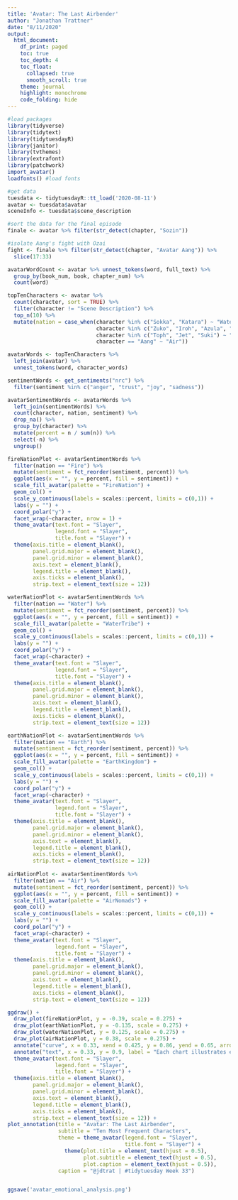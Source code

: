 ```yaml
---
title: 'Avatar: The Last Airbender'
author: "Jonathan Trattner"
date: "8/11/2020"
output: 
  html_document:
    df_print: paged
    toc: true
    toc_depth: 4
    toc_float:
      collapsed: true
      smooth_scroll: true
    theme: journal
    highlight: monochrome
    code_folding: hide
---
```


```r
#load packages
library(tidyverse)
library(tidytext)
library(tidytuesdayR)
library(janitor)
library(tvthemes)
library(extrafont)
library(patchwork)
import_avatar()
loadfonts() #load fonts

#get data
tuesdata <- tidytuesdayR::tt_load('2020-08-11')
avatar <- tuesdata$avatar
sceneInfo <- tuesdata$scene_description

```

```r

#sort the data for the final episode
finale <- avatar %>% filter(str_detect(chapter, "Sozin"))

#isolate Aang's fight with Ozai
fight <- finale %>% filter(str_detect(chapter, "Avatar Aang")) %>% 
  slice(17:33)

avatarWordCount <- avatar %>% unnest_tokens(word, full_text) %>%
  group_by(book_num, book, chapter_num) %>%
  count(word)


```

```r

topTenCharacters <- avatar %>%
  count(character, sort = TRUE) %>%
  filter(character != "Scene Description") %>%
  top_n(10) %>%
  mutate(nation = case_when(character %in% c("Sokka", "Katara") ~ "Water",
                            character %in% c("Zuko", "Iroh", "Azula", "Zhao") ~ "Fire",
                            character %in% c("Toph", "Jet", "Suki") ~ "Earth",
                            character == "Aang" ~ "Air"))

avatarWords <- topTenCharacters %>%
  left_join(avatar) %>%
  unnest_tokens(word, character_words)

sentimentWords <- get_sentiments("nrc") %>%
  filter(sentiment %in% c("anger", "trust", "joy", "sadness"))

avatarSentimentWords <- avatarWords %>%
  left_join(sentimentWords) %>%
  count(character, nation, sentiment) %>%
  drop_na() %>%
  group_by(character) %>%
  mutate(percent = n / sum(n)) %>%
  select(-n) %>%
  ungroup()

```

```r

fireNationPlot <- avatarSentimentWords %>%
  filter(nation == "Fire") %>%
  mutate(sentiment = fct_reorder(sentiment, percent)) %>%
  ggplot(aes(x = "", y = percent, fill = sentiment)) +
  scale_fill_avatar(palette = "FireNation") +
  geom_col() +
  scale_y_continuous(labels = scales::percent, limits = c(0,1)) +
  labs(y = "") +
  coord_polar("y") +
  facet_wrap(~character, nrow = 1) +
  theme_avatar(text.font = "Slayer",
               legend.font = "Slayer",
               title.font = "Slayer") +
  theme(axis.title = element_blank(),
        panel.grid.major = element_blank(),
        panel.grid.minor = element_blank(),
        axis.text = element_blank(),
        legend.title = element_blank(),
        axis.ticks = element_blank(),
        strip.text = element_text(size = 12))

waterNationPlot <- avatarSentimentWords %>%
  filter(nation == "Water") %>%
  mutate(sentiment = fct_reorder(sentiment, percent)) %>%
  ggplot(aes(x = "", y = percent, fill = sentiment)) +
  scale_fill_avatar(palette = "WaterTribe") +
  geom_col() +
  scale_y_continuous(labels = scales::percent, limits = c(0,1)) +
  labs(y = "") +
  coord_polar("y") +
  facet_wrap(~character) +
  theme_avatar(text.font = "Slayer",
               legend.font = "Slayer",
               title.font = "Slayer") +
  theme(axis.title = element_blank(),
        panel.grid.major = element_blank(),
        panel.grid.minor = element_blank(),
        axis.text = element_blank(),
        legend.title = element_blank(),
        axis.ticks = element_blank(),
        strip.text = element_text(size = 12))

earthNationPlot <- avatarSentimentWords %>%
  filter(nation == "Earth") %>%
  mutate(sentiment = fct_reorder(sentiment, percent)) %>%
  ggplot(aes(x = "", y = percent, fill = sentiment)) +
  scale_fill_avatar(palette = "EarthKingdom") +
  geom_col() +
  scale_y_continuous(labels = scales::percent, limits = c(0,1)) +
  labs(y = "") +
  coord_polar("y") +
  facet_wrap(~character) +
  theme_avatar(text.font = "Slayer",
               legend.font = "Slayer",
               title.font = "Slayer") +
  theme(axis.title = element_blank(),
        panel.grid.major = element_blank(),
        panel.grid.minor = element_blank(),
        axis.text = element_blank(),
        legend.title = element_blank(),
        axis.ticks = element_blank(),
        strip.text = element_text(size = 12))
  
airNationPlot <- avatarSentimentWords %>%
  filter(nation == "Air") %>%
  mutate(sentiment = fct_reorder(sentiment, percent)) %>%
  ggplot(aes(x = "", y = percent, fill = sentiment)) +
  scale_fill_avatar(palette = "AirNomads") +
  geom_col() +
  scale_y_continuous(labels = scales::percent, limits = c(0,1)) +
  labs(y = "") +
  coord_polar("y") +
  facet_wrap(~character) +
  theme_avatar(text.font = "Slayer",
               legend.font = "Slayer",
               title.font = "Slayer") +
  theme(axis.title = element_blank(),
        panel.grid.major = element_blank(),
        panel.grid.minor = element_blank(),
        axis.text = element_blank(),
        legend.title = element_blank(),
        axis.ticks = element_blank(),
        strip.text = element_text(size = 12))


```

```r

ggdraw() +
  draw_plot(fireNationPlot, y = -0.39, scale = 0.275) +
  draw_plot(earthNationPlot, y = -0.135, scale = 0.275) +
  draw_plot(waterNationPlot, y = 0.125, scale = 0.275) +
  draw_plot(airNationPlot, y = 0.38, scale = 0.275) +
  annotate("curve", x = 0.33, xend = 0.425, y = 0.86, yend = 0.65, arrow = arrow(length = unit(0.02, "npc"))) +
  annotate("text", x = 0.33, y = 0.9, label = "Each chart illustrates emotionally \n charged words used by the character.") +
  theme_avatar(text.font = "Slayer",
               legend.font = "Slayer",
               title.font = "Slayer") +
  theme(axis.title = element_blank(),
        panel.grid.major = element_blank(),
        panel.grid.minor = element_blank(),
        axis.text = element_blank(),
        legend.title = element_blank(),
        axis.ticks = element_blank(),
        strip.text = element_text(size = 12)) +
plot_annotation(title = "Avatar: The Last Airbender",
                subtitle = "Ten Most Frequent Characters",
                theme = theme_avatar(legend.font = "Slayer",
                                     title.font = "Slayer") +
                  theme(plot.title = element_text(hjust = 0.5),
                        plot.subtitle = element_text(hjust = 0.5),
                        plot.caption = element_text(hjust = 0.5)),
                caption = "@jdtrat | #tidytuesday Week 33")


ggsave('avatar_emotional_analysis.png')


```